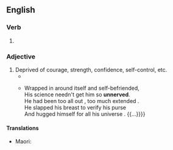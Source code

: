 ==English==

===Verb===
{{head|en|verb form}}

# {{en-past of|unnerve}}

===Adjective===
{{en-adj}}

# Deprived of courage, strength, confidence, self-control, etc.
#* {{RQ:Haggard She|passage=`Surely he dieth even now.' `True,' she said, with a start. `Oh, why did I not come before! I am '''unnerved''' - my hand trembles, even mine - and yet it is very easy.'}}
#*{{quote-book|en|url=https://books.google.com.tr/books?id=wtpaAAAAMAAJ&q=%22He+had+been+too+all+out,+too+much+%22+%22subject:%22poetry%22&dq=%22He+had+been+too+all+out,+too+much+%22+%22subject:%22poetry%22|title=Robert Frost: Collected Poems, Prose, & Plays (LOA #81)|author=Robert Frost, Richard Poirier|publisher=Library of America|series=DE-601)374069697: Library of America series|isbn=9781883011062|lccn=94043693|oclc=1003677810|date=1995-10|page=360|passage={{...}}Wrapped in around itself and self-befriended,<br>His science needn't get him so '''unnerved'''.<br>He had been too all out , too much extended .<br>He slapped his breast to verify his purse<br>And hugged himself for all his universe . {{...}}}}
====Translations====
{{trans-top|deprived of courage, strength, confidence, self-control, etc.}}
* Maori: {{t|mi|māngi}}
{{trans-mid}}
{{trans-bottom}}